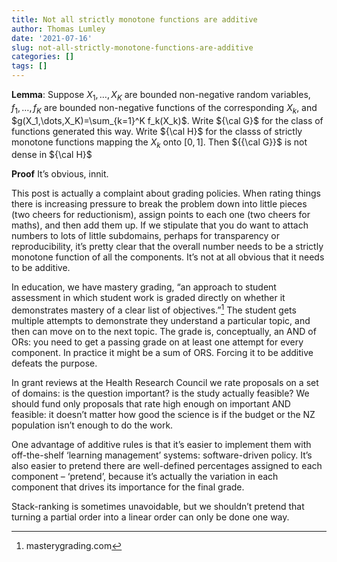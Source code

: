 ```yaml
---
title: Not all strictly monotone functions are additive
author: Thomas Lumley
date: '2021-07-16'
slug: not-all-strictly-monotone-functions-are-additive
categories: []
tags: []
---
```


**Lemma**:  Suppose $X_1,\dots,X_K$ are bounded non-negative random variables, $f_1,\dots, f_K$ are bounded non-negative functions of the corresponding $X_k$, and $g(X_1,\dots,X_K)=\sum_{k=1}^K f_k(X_k)$. Write ${\cal G}$ for the class of functions generated
this way. Write ${\cal H}$ for the classs of strictly monotone functions mapping the $X_k$ onto $[0,1]$.  Then ${{\cal G}}$ is not dense in ${\cal H}$

**Proof** It's obvious, innit. 


This post is actually a complaint about grading policies. When rating things there is increasing pressure to break the problem down into little pieces (two cheers for reductionism), assign points to each one (two cheers for maths), and then add them up. If we stipulate that you do want to attach numbers to lots of little subdomains, perhaps for transparency or reproducibility, it's pretty clear that the overall number needs to be a strictly monotone function of all the components. It's not at all obvious that it needs to be additive.

In education, we have mastery grading, "an approach to student assessment in which student work is graded directly on whether it demonstrates mastery of a clear list of objectives."^[masterygrading.com] The student gets multiple attempts to demonstrate they understand a particular topic, and then can move on to the next topic. The grade is, conceptually, an AND of ORs: you need to get a passing grade on at least one attempt for every component.  In practice it might be a sum of ORS. Forcing it to be additive defeats the purpose.

In grant reviews at the Health Research Council we rate proposals on a set of domains: is the question important? is the study actually feasible?  We should fund only proposals that rate high enough on important AND feasible: it doesn't matter how good the science is if the budget or the NZ population isn't enough to do the work. 

One advantage of additive rules is that it's easier to implement them with off-the-shelf 'learning management' systems: software-driven policy. It's also easier to pretend there are well-defined percentages assigned to each component -- 'pretend', because it's actually the variation in each component that drives its importance for the final grade. 

Stack-ranking is sometimes unavoidable, but we shouldn't pretend that turning a partial order into a linear order can only be done one way.